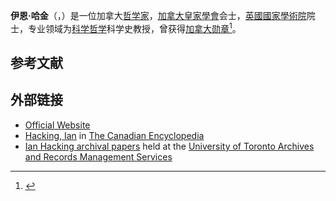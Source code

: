 {{Infobox philosopher
|region     = [[西方哲学|西方哲学]]
|era        = 
|image      = Ian Hacking.jpg
|caption     = 参加2009年第32届{{le|国际维特根斯坦研讨会|International Wittgenstein Symposium}}的伊恩·哈金
|name        = Ian Hacking
|birth_date    = {{birth date and age|1936|02|18}}
|birth_place   = 加拿大[[卑诗省|卑诗省]][[溫哥華|溫哥華]]
|alma_mater    = [[不列顛哥倫比亞大學|不列顛哥倫比亞大學]]<br/>[[剑桥大学三一学院|剑桥大学三一学院]]
|school_tradition = [[分析哲學|分析哲學]]
|main_interests   = [[科学哲学|科学哲学]]<br/>[[统计学哲学|统计学哲学]]
|notable_ideas    = [[Entity_realism|Entity realism]]<br/>Historical [[ontology|ontology]] ([[transcendental_nominalism|transcendental nominalism]])
|influences    = [[米歇尔·福柯|米歇尔·福柯]]、[[保罗·费耶阿本德|保罗·费耶阿本德]]、[[纳尔逊·古德曼|纳尔逊·古德曼]]、[[托马斯·库恩|托马斯·库恩]]、[[查尔斯·桑德斯·皮尔士|查尔斯·桑德斯·皮尔士]]、[[路德维希·维特根斯坦|路德维希·维特根斯坦]]、[[約翰·奧斯丁|約翰·奧斯丁]]、[[Casimir_Lewy|Casimir Lewy]]
|influenced    = [[David_Papineau|David Papineau]]
|doctoral_advisor = [[Casimir_Lewy|Casimir Lewy]]
|doctoral_student = [[David_Papineau|David Papineau]]
}}
'''伊恩·哈金'''（{{lang-en|Ian MacDougall Hacking}}，{{bd|1936年|2月18日|}}）是一位加拿大[[哲学家|哲学家]]，[[加拿大皇家學會|加拿大皇家學會]]会士，[[英國國家學術院|英國國家學術院]]院士，专业领域为[[科学哲学|科学哲学]]科学史教授，曾获得[[加拿大勋章|加拿大勋章]]<ref name=":0">{{Cite web|url=http://www.ianhacking.com|title=Ian Hacking, Philosopher|website=www.ianhacking.com|access-date=2016-06-09|url-status=dead|archive-url=https://archive.is/20130125172125/http://www.ianhacking.com/|archive-date=2013-01-25|dead-url=no}}</ref>。

== 参考文献 ==
{{reflist}}

== 外部链接 ==
{{Wikiquote}}
*[https://archive.is/20130125172125/http://www.ianhacking.com/ Official Website]
*[http://www.thecanadianencyclopedia.com/index.cfm?PgNm=TCE&Params=A1ARTA0009979 Hacking, Ian] {{Wayback|url=http://www.thecanadianencyclopedia.com/index.cfm?PgNm=TCE&Params=A1ARTA0009979 |date=20110608070708 }} in [[The_Canadian_Encyclopedia|The Canadian Encyclopedia]]
*[https://discoverarchives.library.utoronto.ca/index.php/ian-hacking-fonds Ian Hacking archival papers] {{Wayback|url=https://discoverarchives.library.utoronto.ca/index.php/ian-hacking-fonds |date=20210121221215 }} held at the [https://utarms.library.utoronto.ca/ University of Toronto Archives and Records Management Services] {{Wayback|url=https://utarms.library.utoronto.ca/ |date=20200426160845 }}

{{Analytic philosophy}}
{{Philosophy of science}}

{{Authority control}}

{{DEFAULTSORT:Hacking, Ian}}